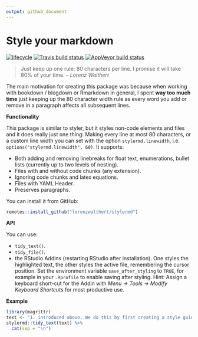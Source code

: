 ```yaml
---
output: github_document
---
```


# Style your markdown

[![lifecycle](https://img.shields.io/badge/lifecycle-experimental-orange.svg)](https://www.tidyverse.org/lifecycle/#experimental)
[![Travis build
status](https://travis-ci.org/lorenzwalthert/stylermd.svg?branch=master)](https://travis-ci.org/lorenzwalthert/stylermd)
[![AppVeyor build
status](https://ci.appveyor.com/api/projects/status/github/lorenzwalthert/stylermd?branch=master&svg=true)](https://ci.appveyor.com/project/lorenzwalthert/stylermd)

> Just keep up one rule: 80 characters per line. I promise it will take 80% of
your time. -- <cite>Lorenz Walthert</cite>

The main motivation for creating this package was because when working with
bookdown / blogdown or Rmarkdown in general, I spent **way too much time** just
keeping up the 80 character width rule as every word you add or remove in a
paragraph affects all subsequent lines.

**Functionality**

This package is similar to styler, but it styles non-code elements and files and
it does really just one thing: Making every line at most 80 characters, or a
custom line width you can set with the option `stylermd.linewidth`, i.e.
`options("stylermd.linewidth", 60)`. It supports:

* Both adding and removing linebreaks for float text, enumerations, bullet
  lists (currently up to two levels of nesting).
* Files with and without code chunks (any extension).
* Ignoring code chunks and latex equations.
* Files with YAML Header.
* Preserves paragraphs.

You can install it from GitHub:

```r
remotes::install_github("lorenzwalthert/stylermd")
``` 

**API**

You can use:

* `tidy_text()`.
* `tidy_file()`.
* the RStudio Addins (restarting RStudio after installation). One styles the
  highlighted text, the other styles the active file, remembering the cursor
  position. Set the environment variable `save_after_styling` to `TRUE`, for
  example in your `.Rprofile` to enable saving after styling. Hint: Assign a
  keyboard short-cut for the Addin with *Menu -> Tools -> Modify Keyboard
  Shortcuts* for most productive use.

**Example**

```r
library(magrittr)
text <- "1. introduced above. We do this by first creating a style guide with the designated wrapper function `create_style_guide()`. It takes transformer"
stylermd::tidy_text(text) %>%
  cat(sep = "\n")
```

